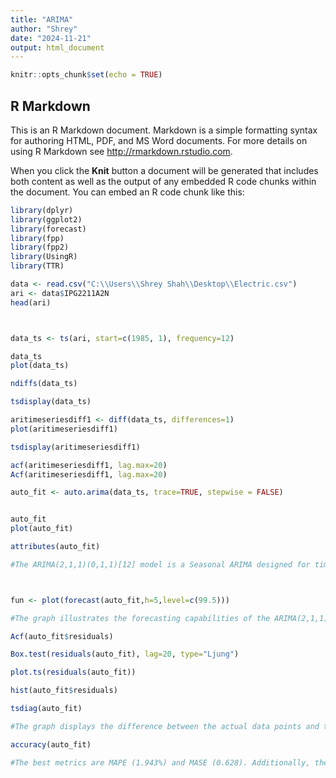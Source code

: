 ---
title: "ARIMA"
author: "Shrey"
date: "2024-11-21"
output: html_document
---

```{r setup, include=FALSE}
knitr::opts_chunk$set(echo = TRUE)
```

## R Markdown

This is an R Markdown document. Markdown is a simple formatting syntax for authoring HTML, PDF, and MS Word documents. For more details on using R Markdown see <http://rmarkdown.rstudio.com>.

When you click the **Knit** button a document will be generated that includes both content as well as the output of any embedded R code chunks within the document. You can embed an R code chunk like this:

```{r}

library(dplyr)
library(ggplot2)
library(forecast)
library(fpp)
library(fpp2)
library(UsingR)
library(TTR)

data <- read.csv("C:\\Users\\Shrey Shah\\Desktop\\Electric.csv")
ari <- data$IPG2211A2N
head(ari)



data_ts <- ts(ari, start=c(1985, 1), frequency=12)

data_ts
plot(data_ts)

ndiffs(data_ts)

tsdisplay(data_ts)

aritimeseriesdiff1 <- diff(data_ts, differences=1)
plot(aritimeseriesdiff1)

tsdisplay(aritimeseriesdiff1)

acf(aritimeseriesdiff1, lag.max=20)
Acf(aritimeseriesdiff1, lag.max=20)

auto_fit <- auto.arima(data_ts, trace=TRUE, stepwise = FALSE)


auto_fit
plot(auto_fit)

attributes(auto_fit)

#The ARIMA(2,1,1)(0,1,1)[12] model is a Seasonal ARIMA designed for time series forecasting with yearly seasonality. It includes a non-seasonal component where (p=2) accounts for dependencies on the last two observations (autoregressive terms), (d=1) applies first differencing to remove trends, and (q=1) incorporates a moving average term to correct for forecast errors. The seasonal component ((0,1,1)[12]) captures yearly patterns by applying seasonal differencing (D=1) to address seasonality and a seasonal moving average term (Q=1) to model seasonal error patterns. This combination ensures the model captures both short-term trends and long-term seasonal behaviors effectively.



fun <- plot(forecast(auto_fit,h=5,level=c(99.5)))

#The graph illustrates the forecasting capabilities of the ARIMA(2,1,1)(0,1,1)[12] model. The historical data, depicted by the black line, exhibits both an upward trend and seasonal fluctuations. The blue line represents the model's forecast, which accurately captures the observed patterns. The shaded area around the forecast signifies the model's confidence interval, providing a range of potential future values. The model's ability to effectively capture both short-term and long-term trends, as well as seasonal patterns, makes it a valuable tool for informed decision-making.

Acf(auto_fit$residuals)

Box.test(residuals(auto_fit), lag=20, type="Ljung")

plot.ts(residuals(auto_fit))

hist(auto_fit$residuals)

tsdiag(auto_fit)

#The graph displays the difference between the actual data points and the values predicted by the ARIMA model. Ideally, these differences, called residuals, should be random and have no clear pattern. In this case, the residuals seem to fluctuate randomly around zero, suggesting that the model has captured the underlying patterns in the data. However, there might be slight variations in the spread of the residuals over time.

accuracy(auto_fit)

#The best metrics are MAPE (1.943%) and MASE (0.628). Additionally, the near-zero **ACF1** (-0.003) confirms no residual patterns, showing the model fits the data well.








```

